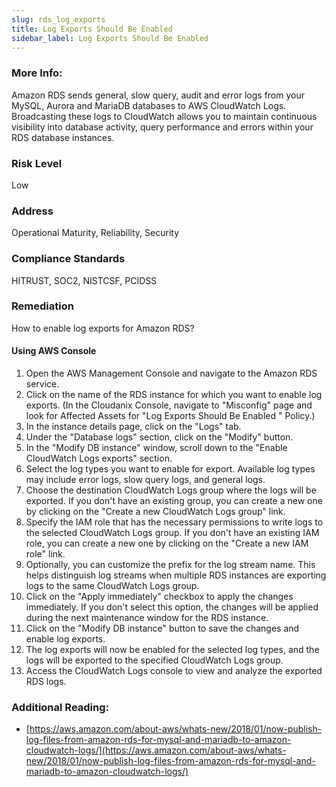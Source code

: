 ```yaml
---
slug: rds_log_exports
title: Log Exports Should Be Enabled
sidebar_label: Log Exports Should Be Enabled
---
```


### More Info:

Amazon RDS sends general, slow query, audit and error logs from your MySQL, Aurora and MariaDB databases to AWS CloudWatch Logs. Broadcasting these logs to CloudWatch allows you to maintain continuous visibility into database activity, query performance and errors within your RDS database instances.

### Risk Level

Low

### Address

Operational Maturity, Reliability, Security

### Compliance Standards

HITRUST, SOC2, NISTCSF, PCIDSS

### Remediation

How to enable log exports for Amazon RDS?

#### Using AWS Console

1. Open the AWS Management Console and navigate to the Amazon RDS service.
2. Click on the name of the RDS instance for which you want to enable log exports.
    (In the Cloudanix Console, navigate to "Misconfig" page and look for Affected Assets for "Log Exports Should Be Enabled " Policy.)
3. In the instance details page, click on the "Logs" tab.
4. Under the "Database logs" section, click on the "Modify" button.
5. In the "Modify DB instance" window, scroll down to the "Enable CloudWatch Logs exports" section.
6. Select the log types you want to enable for export. Available log types may include error logs, slow query logs, and general logs.
7. Choose the destination CloudWatch Logs group where the logs will be exported. If you don't have an existing group, you can create a new one by clicking on the "Create a new CloudWatch Logs group" link.
8. Specify the IAM role that has the necessary permissions to write logs to the selected CloudWatch Logs group. If you don't have an existing IAM role, you can create a new one by clicking on the "Create a new IAM role" link.
9. Optionally, you can customize the prefix for the log stream name. This helps distinguish log streams when multiple RDS instances are exporting logs to the same CloudWatch Logs group.
10. Click on the "Apply immediately" checkbox to apply the changes immediately. If you don't select this option, the changes will be applied during the next maintenance window for the RDS instance.
11. Click on the "Modify DB instance" button to save the changes and enable log exports.
12. The log exports will now be enabled for the selected log types, and the logs will be exported to the specified CloudWatch Logs group.
13. Access the CloudWatch Logs console to view and analyze the exported RDS logs.

### Additional Reading:

- [https://aws.amazon.com/about-aws/whats-new/2018/01/now-publish-log-files-from-amazon-rds-for-mysql-and-mariadb-to-amazon-cloudwatch-logs/](https://aws.amazon.com/about-aws/whats-new/2018/01/now-publish-log-files-from-amazon-rds-for-mysql-and-mariadb-to-amazon-cloudwatch-logs/) 

